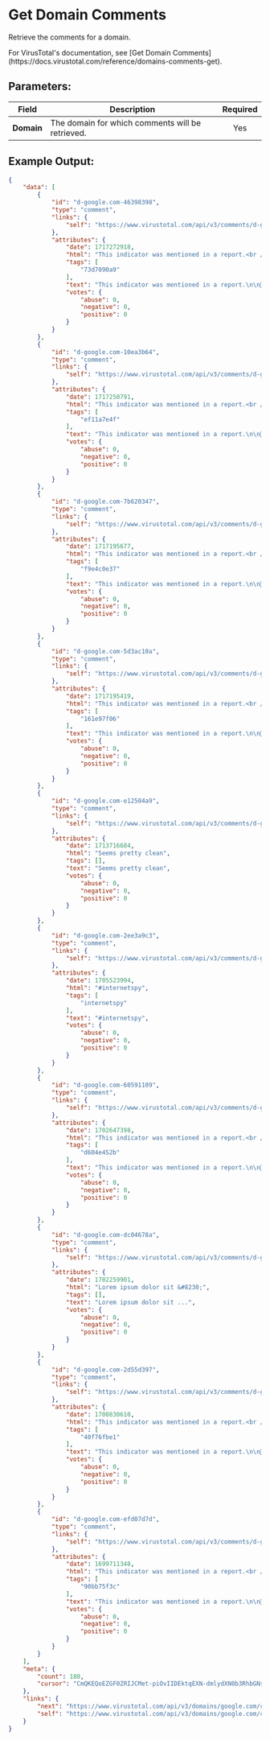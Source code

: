 
# Get Domain Comments

Retrieve the comments for a domain.

<Callout type="info">
	For VirusTotal's documentation, see [Get Domain Comments](https://docs.virustotal.com/reference/domains-comments-get).
</Callout>

## Parameters:

| Field       | Description                                                                                 | Required |
| ----------- | ------------------------------------------------------------------------------------------- | :------: |
| **Domain**  | The domain for which comments will be retrieved.                                            |   Yes    |


## Example Output:

```json
{
    "data": [
        {
            "id": "d-google.com-46398398",
            "type": "comment",
            "links": {
                "self": "https://www.virustotal.com/api/v3/comments/d-google.com-46398398"
            },
            "attributes": {
                "date": 1717272918,
                "html": "This indicator was mentioned in a report.<br /><br />🔎 Title: A Cunning Operator: Muddling Meerkat and China’s Great Firewall<br />📑 Reference: https://blogs.infoblox.com/threat-intelligence/a-cunning-operator-muddling-meerkat-and-chinas-great-firewall/<br />📆 Report Publish Date: 2024-04-29<br />🏷️ Reference ID: #73d7090a9 (https://www.virustotal.com/gui/search/73d7090a9/comments for report&amp;#x27;s related indicators)<br />",
                "tags": [
                    "73d7090a9"
                ],
                "text": "This indicator was mentioned in a report.\n\n🔎 Title: A Cunning Operator: Muddling Meerkat and China’s Great Firewall\n📑 Reference: https://blogs.infoblox.com/threat-intelligence/a-cunning-operator-muddling-meerkat-and-chinas-great-firewall/\n📆 Report Publish Date: 2024-04-29\n🏷️ Reference ID: #73d7090a9 (https://www.virustotal.com/gui/search/73d7090a9/comments for report's related indicators)\n",
                "votes": {
                    "abuse": 0,
                    "negative": 0,
                    "positive": 0
                }
            }
        },
        {
            "id": "d-google.com-10ea3b64",
            "type": "comment",
            "links": {
                "self": "https://www.virustotal.com/api/v3/comments/d-google.com-10ea3b64"
            },
            "attributes": {
                "date": 1717250791,
                "html": "This indicator was mentioned in a report.<br /><br />🔎 Title: The GlorySprout or a Failed Clone of Taurus Stealer<br />📑 Reference: https://russianpanda95.github.io/2024/03/16/The-GlorySprout-Stealer-or-a-Failed-Clone-of-Taurus-Stealer/<br />📆 Report Publish Date: 2024-03-18<br />🏷️ Reference ID: #ef11a7e4f (https://www.virustotal.com/gui/search/ef11a7e4f/comments for report&amp;#x27;s related indicators)<br />",
                "tags": [
                    "ef11a7e4f"
                ],
                "text": "This indicator was mentioned in a report.\n\n🔎 Title: The GlorySprout or a Failed Clone of Taurus Stealer\n📑 Reference: https://russianpanda95.github.io/2024/03/16/The-GlorySprout-Stealer-or-a-Failed-Clone-of-Taurus-Stealer/\n📆 Report Publish Date: 2024-03-18\n🏷️ Reference ID: #ef11a7e4f (https://www.virustotal.com/gui/search/ef11a7e4f/comments for report's related indicators)\n",
                "votes": {
                    "abuse": 0,
                    "negative": 0,
                    "positive": 0
                }
            }
        },
        {
            "id": "d-google.com-7b620347",
            "type": "comment",
            "links": {
                "self": "https://www.virustotal.com/api/v3/comments/d-google.com-7b620347"
            },
            "attributes": {
                "date": 1717195677,
                "html": "This indicator was mentioned in a report.<br /><br />🔎 Title: APT-C-24 (SideWinder) new threat: Nim-based payload surfaced<br />📑 Reference: https://mp.weixin.qq.com/s?__biz=MzUyMjk4NzExMA%3D%3D&amp;mid=2247495234&amp;idx=1&amp;sn=357fbfbacb41b657c21a62a62609c5d6<br />📆 Report Publish Date: 2024-02-24<br />🏷️ Reference ID: #f9e4c0e37 (https://www.virustotal.com/gui/search/f9e4c0e37/comments for report&amp;#x27;s related indicators)<br />",
                "tags": [
                    "f9e4c0e37"
                ],
                "text": "This indicator was mentioned in a report.\n\n🔎 Title: APT-C-24 (SideWinder) new threat: Nim-based payload surfaced\n📑 Reference: https://mp.weixin.qq.com/s?__biz=MzUyMjk4NzExMA%3D%3D&mid=2247495234&idx=1&sn=357fbfbacb41b657c21a62a62609c5d6\n📆 Report Publish Date: 2024-02-24\n🏷️ Reference ID: #f9e4c0e37 (https://www.virustotal.com/gui/search/f9e4c0e37/comments for report's related indicators)\n",
                "votes": {
                    "abuse": 0,
                    "negative": 0,
                    "positive": 0
                }
            }
        },
        {
            "id": "d-google.com-5d3ac10a",
            "type": "comment",
            "links": {
                "self": "https://www.virustotal.com/api/v3/comments/d-google.com-5d3ac10a"
            },
            "attributes": {
                "date": 1717195419,
                "html": "This indicator was mentioned in a report.<br /><br />🔎 Title: Thousands of Hijacked Major-Brand Subdomains Found Bombarding Users With Millions…<br />📑 Reference: https://labs.guard.io/subdomailing-thousands-of-hijacked-major-brand-subdomains-found-bombarding-users-with-millions-a5e5fb892935<br />📆 Report Publish Date: 2024-02-26<br />🏷️ Reference ID: #161e97f06 (https://www.virustotal.com/gui/search/161e97f06/comments for report&amp;#x27;s related indicators)<br />",
                "tags": [
                    "161e97f06"
                ],
                "text": "This indicator was mentioned in a report.\n\n🔎 Title: Thousands of Hijacked Major-Brand Subdomains Found Bombarding Users With Millions…\n📑 Reference: https://labs.guard.io/subdomailing-thousands-of-hijacked-major-brand-subdomains-found-bombarding-users-with-millions-a5e5fb892935\n📆 Report Publish Date: 2024-02-26\n🏷️ Reference ID: #161e97f06 (https://www.virustotal.com/gui/search/161e97f06/comments for report's related indicators)\n",
                "votes": {
                    "abuse": 0,
                    "negative": 0,
                    "positive": 0
                }
            }
        },
        {
            "id": "d-google.com-e12504a9",
            "type": "comment",
            "links": {
                "self": "https://www.virustotal.com/api/v3/comments/d-google.com-e12504a9"
            },
            "attributes": {
                "date": 1713716684,
                "html": "Seems pretty clean",
                "tags": [],
                "text": "Seems pretty clean",
                "votes": {
                    "abuse": 0,
                    "negative": 0,
                    "positive": 0
                }
            }
        },
        {
            "id": "d-google.com-2ee3a9c3",
            "type": "comment",
            "links": {
                "self": "https://www.virustotal.com/api/v3/comments/d-google.com-2ee3a9c3"
            },
            "attributes": {
                "date": 1705523994,
                "html": "#internetspy",
                "tags": [
                    "internetspy"
                ],
                "text": "#internetspy",
                "votes": {
                    "abuse": 0,
                    "negative": 0,
                    "positive": 0
                }
            }
        },
        {
            "id": "d-google.com-60591109",
            "type": "comment",
            "links": {
                "self": "https://www.virustotal.com/api/v3/comments/d-google.com-60591109"
            },
            "attributes": {
                "date": 1702647398,
                "html": "This indicator was mentioned in a report.<br /><br />🔎 Title: BazarCall Attack: Using Google Forms With Call-Back Phishing<br />📑 Reference: https://abnormalsecurity.com/blog/bazarcall-attack-leverages-google-forms<br />📆 Report Publish Date: 2023-12-15<br />🏷️ Reference ID: #d604e452b (https://www.virustotal.com/gui/search/d604e452b/comments for report&amp;#x27;s related indicators)<br />",
                "tags": [
                    "d604e452b"
                ],
                "text": "This indicator was mentioned in a report.\n\n🔎 Title: BazarCall Attack: Using Google Forms With Call-Back Phishing\n📑 Reference: https://abnormalsecurity.com/blog/bazarcall-attack-leverages-google-forms\n📆 Report Publish Date: 2023-12-15\n🏷️ Reference ID: #d604e452b (https://www.virustotal.com/gui/search/d604e452b/comments for report's related indicators)\n",
                "votes": {
                    "abuse": 0,
                    "negative": 0,
                    "positive": 0
                }
            }
        },
        {
            "id": "d-google.com-dc04678a",
            "type": "comment",
            "links": {
                "self": "https://www.virustotal.com/api/v3/comments/d-google.com-dc04678a"
            },
            "attributes": {
                "date": 1702259901,
                "html": "Lorem ipsum dolor sit &#8230;",
                "tags": [],
                "text": "Lorem ipsum dolor sit ...",
                "votes": {
                    "abuse": 0,
                    "negative": 0,
                    "positive": 0
                }
            }
        },
        {
            "id": "d-google.com-2d55d397",
            "type": "comment",
            "links": {
                "self": "https://www.virustotal.com/api/v3/comments/d-google.com-2d55d397"
            },
            "attributes": {
                "date": 1700830610,
                "html": "This indicator was mentioned in a report.<br /><br />🔎 Title: Unveiling a New Threat The Millenium RAT<br />📑 Reference: https://www.cyfirma.com/outofband/unveiling-a-new-threat-the-millenium-rat/<br />📆 Report Publish Date: 2023-11-13<br />🏷️ Reference ID: #40f76fbe1 (https://www.virustotal.com/gui/search/40f76fbe1/comments for report&amp;#x27;s related indicators)<br />",
                "tags": [
                    "40f76fbe1"
                ],
                "text": "This indicator was mentioned in a report.\n\n🔎 Title: Unveiling a New Threat The Millenium RAT\n📑 Reference: https://www.cyfirma.com/outofband/unveiling-a-new-threat-the-millenium-rat/\n📆 Report Publish Date: 2023-11-13\n🏷️ Reference ID: #40f76fbe1 (https://www.virustotal.com/gui/search/40f76fbe1/comments for report's related indicators)\n",
                "votes": {
                    "abuse": 0,
                    "negative": 0,
                    "positive": 0
                }
            }
        },
        {
            "id": "d-google.com-efd07d7d",
            "type": "comment",
            "links": {
                "self": "https://www.virustotal.com/api/v3/comments/d-google.com-efd07d7d"
            },
            "attributes": {
                "date": 1699711348,
                "html": "This indicator was mentioned in a report.<br /><br />🔎 Title: Unveiling Socks5Systemz: The Rise of a New Proxy Service via PrivateLoader and Amadey | Bitsight<br />📑 Reference: https://www.bitsight.com/blog/unveiling-socks5systemz-rise-new-proxy-service-privateloader-and-amadey<br />📆 Report Publish Date: 2023-11-05<br />🏷️ Reference ID: #90bb75f3c (https://www.virustotal.com/gui/search/90bb75f3c/comments for report&amp;#x27;s related indicators)<br />",
                "tags": [
                    "90bb75f3c"
                ],
                "text": "This indicator was mentioned in a report.\n\n🔎 Title: Unveiling Socks5Systemz: The Rise of a New Proxy Service via PrivateLoader and Amadey | Bitsight\n📑 Reference: https://www.bitsight.com/blog/unveiling-socks5systemz-rise-new-proxy-service-privateloader-and-amadey\n📆 Report Publish Date: 2023-11-05\n🏷️ Reference ID: #90bb75f3c (https://www.virustotal.com/gui/search/90bb75f3c/comments for report's related indicators)\n",
                "votes": {
                    "abuse": 0,
                    "negative": 0,
                    "positive": 0
                }
            }
        }
    ],
    "meta": {
        "count": 180,
        "cursor": "CmQKEQoEZGF0ZRIJCMet-piOvIIDEktqEXN-dmlydXN0b3RhbGNsb3VkcjYLEgZEb21haW4iCmdvb2dsZS5jb20MCxIHQ29tbWVudCITZ29vZ2xlLmNvbS1lZmQwN2Q3ZAwYACAB"
    },
    "links": {
        "next": "https://www.virustotal.com/api/v3/domains/google.com/comments?limit=10&cursor=CmQKEQoEZGF0ZRIJCMet-piOvIIDEktqEXN-dmlydXN0b3RhbGNsb3VkcjYLEgZEb21haW4iCmdvb2dsZS5jb20MCxIHQ29tbWVudCITZ29vZ2xlLmNvbS1lZmQwN2Q3ZAwYACAB",
        "self": "https://www.virustotal.com/api/v3/domains/google.com/comments?limit=10"
    }
}


